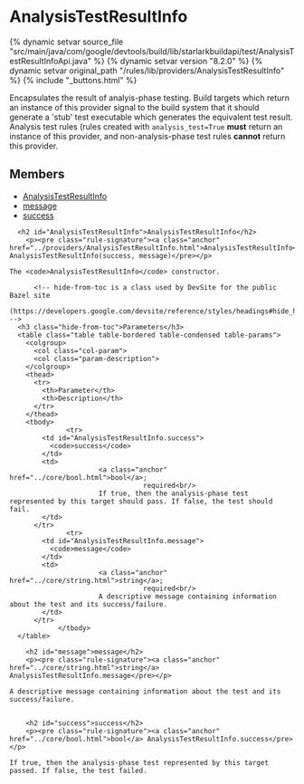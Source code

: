 <html devsite>
<head>
  <meta name="project_path" value="/_project.yaml">
  <meta name="book_path" value="/versions/8.2.0/_book.yaml">
</head>
<body>

<h1 class="page-title" id="modules.AnalysisTestResultInfo">AnalysisTestResultInfo</h1>

{% dynamic setvar source_file "src/main/java/com/google/devtools/build/lib/starlarkbuildapi/test/AnalysisTestResultInfoApi.java" %}
{% dynamic setvar version "8.2.0" %}
{% dynamic setvar original_path "/rules/lib/providers/AnalysisTestResultInfo" %}
{% include "_buttons.html" %}
<!-- {% raw %} -->

Encapsulates the result of analyis-phase testing. Build targets which return an instance of this provider signal to the build system that it should generate a 'stub' test executable which generates the equivalent test result. Analysis test rules (rules created with <code>analysis_test=True</code> <b>must</b> return an instance of this provider, and non-analysis-phase test rules <b>cannot</b> return this provider.

<h2>Members</h2>
<ul>
    <li>
    <a href="#AnalysisTestResultInfo">AnalysisTestResultInfo</a>
  </li>
      <li>
    <a href="#message">message</a>
  </li>
      <li>
    <a href="#success">success</a>
  </li>
  </ul>

      <h2 id="AnalysisTestResultInfo">AnalysisTestResultInfo</h2>
        <p><pre class="rule-signature"><a class="anchor" href="../providers/AnalysisTestResultInfo.html">AnalysisTestResultInfo</a> AnalysisTestResultInfo(success, message)</pre></p>

    The <code>AnalysisTestResultInfo</code> constructor.

          <!-- hide-from-toc is a class used by DevSite for the public Bazel site
      (https://developers.google.com/devsite/reference/styles/headings#hide_headings_from_the_toc) -->
      <h3 class="hide-from-toc">Parameters</h3>
      <table class="table table-bordered table-condensed table-params">
        <colgroup>
          <col class="col-param">
          <col class="param-description">
        </colgroup>
        <thead>
          <tr>
            <th>Parameter</th>
            <th>Description</th>
          </tr>
        </thead>
        <tbody>
                  <tr>
            <td id="AnalysisTestResultInfo.success">
              <code>success</code>
            </td>
            <td>
                          <a class="anchor" href="../core/bool.html">bool</a>;
                                     required<br/>
                          If true, then the analysis-phase test represented by this target should pass. If false, the test should fail.
            </td>
          </tr>
                  <tr>
            <td id="AnalysisTestResultInfo.message">
              <code>message</code>
            </td>
            <td>
                          <a class="anchor" href="../core/string.html">string</a>;
                                     required<br/>
                          A descriptive message containing information about the test and its success/failure.
            </td>
          </tr>
                </tbody>
      </table>

        <h2 id="message">message</h2>
        <p><pre class="rule-signature"><a class="anchor" href="../core/string.html">string</a> AnalysisTestResultInfo.message</pre></p>

    A descriptive message containing information about the test and its success/failure.


        <h2 id="success">success</h2>
        <p><pre class="rule-signature"><a class="anchor" href="../core/bool.html">bool</a> AnalysisTestResultInfo.success</pre></p>

    If true, then the analysis-phase test represented by this target passed. If false, the test failed.



</body>
</html>

<!-- {% endraw %} -->
